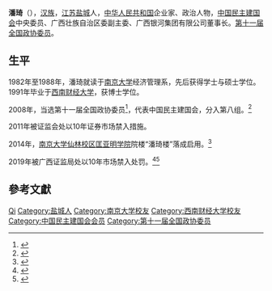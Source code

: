 {{Otheruses|潘琦}}

'''潘琦'''（{{bd|1963年|4月|}}），[[汉族|汉族]]，[[江苏|江苏]][[盐城|盐城]]人，[[中华人民共和国|中华人民共和国]]企业家、政治人物，[[中国民主建国会|中国民主建国会]]中央委员、广西壮族自治区委副主委、广西银河集团有限公司董事长。[[第十一届全国政协委员|第十一届全国政协委员]]。

== 生平 ==
1982年至1988年，潘琦就读于[[南京大学|南京大学]]经济管理系，先后获得学士与硕士学位。1991年毕业于[[西南财经大学|西南财经大学]]，获博士学位。

2008年，当选第十一届全国政协委员<ref>{{cite news|title=第十一届全国政协委员名单|url=http://www.indaa.com.cn/zt/2009qglh/zxzs/200903/t20090303_127573.html|accessdate=2013-04-09|newspaper=新华社北京1月25日电 中国人民政治协商会议第十一届全国委员会委员名单(共2237人，2008年1月25日政协第十届全国委员会常务委员会第二十次会议通过)|date=2008年1月25日|deadurl=yes|archiveurl=https://web.archive.org/web/20130928014403/http://www.indaa.com.cn/zt/2009qglh/zxzs/200903/t20090303_127573.html|archivedate=2013年9月28日}}</ref>，代表中国民主建国会，分入第八组。<ref>{{cite news|title=全国政协信息-潘琦|url=http://www.cppcc.gov.cn/CMS/wylibary/showJcwyxtInfoWylibary.action?tabJcwyxt.guid=11W0002860&wytype=wjwy|accessdate=2013-04-11|newspaper=全国政协委员会|archive-date=2019-06-07|archive-url=https://web.archive.org/web/20190607210301/http://www.cppcc.gov.cn/CMS/wylibary/showJcwyxtInfoWylibary.action?tabJcwyxt.guid=11W0002860&wytype=wjwy|dead-url=no}}</ref>

2011年被证监会处以10年证券市场禁入措施。

2014年，[[南京大学仙林校区|南京大学仙林校区]][[南京大学匡亚明学院|匡亚明学院]]院楼“潘琦楼”落成启用。<ref>{{Cite web|title=南京大学潘琦楼落成启用|url=https://alumni.nju.edu.cn/f5/b1/c2865a62897/pagem.htm|accessdate=2020-01-09|work=南京大学校友网}}</ref>

2019年被广西证监局处以10年市场禁入处罚。<ref>{{Cite web|title=“银河系”潘琦再被市场禁入10年，前次禁令尚未到期|url=http://www.bjnews.com.cn/finance/2019/11/25/654032.html|accessdate=2020-01-09|last=|work=新京报}}</ref><ref>{{Cite web|title=“银河系”被指涉嫌骗取1.5亿元借款 造假坐庄多次被证监会处罚|url=http://www.xinhuanet.com/fortune/2019-02/21/c_1124142780.htm|accessdate=2020-01-09|work=新华网|archive-date=2020-08-05|archive-url=https://web.archive.org/web/20200805200835/http://www.xinhuanet.com/fortune/2019-02/21/c_1124142780.htm|dead-url=no}}</ref>

== 參考文獻 ==
{{reflist}}

{{中国政治人物小作品}}

{{Authority control}}
{{DEFAULTSORT:Pan潘}}
[[Category:潘姓|Qi]]
[[Category:盐城人|Category:盐城人]]
[[Category:南京大学校友|Category:南京大学校友]]
[[Category:西南财经大学校友|Category:西南财经大学校友]]
[[Category:中国民主建国会会员|Category:中国民主建国会会员]]
[[Category:第十一届全国政协委员|Category:第十一届全国政协委员]]